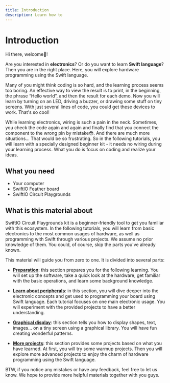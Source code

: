 ```yaml
---
title: Introduction
description: Learn how to
---
```


# Introduction

Hi there, welcome🥳! 

Are you interested in **electronics**? Or do you want to learn **Swift language**? Then you are in the right place. Here, you will explore hardware programming using the Swift language.

Many of you might think coding is so hard, and the learning process seems too boring. An effective way to view the result is to print, in the beginning, the phrase “Hello world”, and then the result for each demo. Now you will learn by turning on an LED, driving a buzzer, or drawing some stuff on tiny screens. With just several lines of code, you could get these devices to work. That's so cool!

While learning electronics, wiring is such a pain in the neck. Sometimes, you check the code again and again and finally find that you connect the component to the wrong pin by mistake😳. And there are much more situations... That would be so frustrating. So in the following tutorials, you will learn with a specially designed beginner kit - it needs no wiring during your learning process. What you do is focus on coding and realize your ideas.

## What you need

* Your computer
* SwiftIO Feather board
* SwiftIO Circuit Playgrounds


## What is this material about

SwiftIO Circuit Playgrounds kit is a beginner-friendly tool to get you familiar with this ecosystem. In the following tutorials, you will learn from basic electronics to the most common usages of hardware, as well as programming with Swift through various projects. We assume no prior knowledge of them. You could, of course, skip the parts you've already known.

This material will guide you from zero to one. It is divided into several parts:

* [**Preparation**](./preparation/overview): this section prepares you for the following learning. You will set up the software, take a quick look at the hardware, get familiar with the basic operations, and learn some background knowledge.

* [**Learn about peripherals**](./peripherals/overview): in this section, you will dive deeper into the electronic concepts and get used to programming your board using Swift language. Each tutorial focuses on one main electronic usage. You will experiment with the provided projects to have a better understanding.

* [**Graphical display**](./display/before-start): this section tells you how to display shapes, text, images... on a tiny screen using a graphical library. You will have fun creating wonderful patterns.

* [**More projects**](./projects/overview): this section provides some projects based on what you have learned. At first, you will try some warmup projects. Then you will explore more advanced projects to enjoy the charm of hardware programming using the Swift language. 


BTW, if you notice any mistakes or have any feedback, feel free to let us know. We hope to provide more helpful materials together with you guys.
